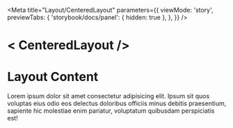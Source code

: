 
<Meta
  title="Layout/CenteredLayout"
  parameters={{
    viewMode: 'story',
    previewTabs: {
      'storybook/docs/panel': { hidden: true },
    },
  }}
/>

# < CenteredLayout />

<Canvas>
  <Story name="Default">
    <div id="__next">
      <CenteredLayout>
        <div className="bg-slate-300">
          <h1>Layout Content</h1>
          <p>
            Lorem ipsum dolor sit amet consectetur adipisicing elit. Ipsum sit quos voluptas eius odio eos delectus doloribus
            officiis minus debitis praesentium, sapiente hic molestiae enim pariatur, voluptatum quibusdam perspiciatis est!
          </p>
        </div>
      </CenteredLayout>
    </div>
  </Story>
</Canvas>

